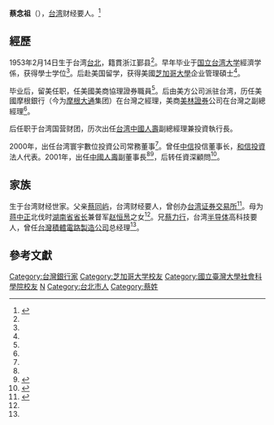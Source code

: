 {{Infobox officeholder
| name =蔡念祖
| image name = 
| width = 
| sex = 男
| Native place =[[浙江省|浙江省]][[鄞縣|鄞縣]]
| now =[[台湾|台湾]]财经要人
| period = 
| party = 
| nationality ={{ROC}}
| date of birth ={{birth date|1953|2|14}}
| place of birth ={{TWN}}[[臺北市|臺北市]]
| spouse = 
| parents =[[蔡同嶼|蔡同嶼]]（父）
| children =
| relatives =[[蔡力行|蔡力行]]（兄）
| date of death =
| place of death =
| cause of death = 
| educate =
*[[國立台灣大學|國立台灣大學]]經濟學系學士
*[[美國|美國]][[芝加哥大學|芝加哥大學]]企業管理碩士
| past =
*[[美國|美國]]協理證券職員
*[[美國|美國]][[摩根大通|摩根大通]]銀行台北分行經理
*[[美國|美國]][[台灣|台灣]][[美林證券|美林證券]]副總經理
*[[中國人壽保險_(台灣)|台灣中國人壽]]副總經理兼投資執行長
*[[台灣|台灣]]寰宇數位常務董事
*[[中信|中信]]投信董事長
*和信投資法人代表
*[[中國人壽|中國人壽]]副董事長
*[[中國人壽|中國人壽]]資深顧問
}}
'''蔡念祖'''（{{bd|1953年|2月14日||}}），[[台湾|台湾]]财经要人。<ref name="蔡念祖 华夏经纬">{{cite web |url=http://search.huaxia.com/s.jsp?iDocId=508211 |title=蔡念祖（1953—） |publisher=华夏人物库 当代人物 台湾 |author=華夏經緯網 |date=2003-12-18 |accessdate=2013年6月2日 |language=zh-hant }}{{dead link|date=2018年4月 |bot=InternetArchiveBot |fix-attempted=yes }}</ref>

== 經歷 ==

1953年2月14日生于台湾[[台北|台北]]，籍貫浙江鄞县<ref name="蔡念祖 华夏经纬"/>。早年毕业于[[国立台湾大学|国立台湾大学]]經濟学係，获得學士学位<ref name="蔡念祖 华夏经纬"/>。后赴美国留学，获得美國[[芝加哥大學|芝加哥大學]]企业管理碩士<ref name="蔡念祖 华夏经纬"/>。

毕业后，留美任职，任美國美商協理證券職員<ref name="蔡念祖 华夏经纬"/>。后由美方公司派驻台湾，历任美國摩根銀行（今为[[摩根大通|摩根大通]]集团）在台灣之經理，美商[[美林證券|美林證券]]公司在台灣之副總經理<ref name="蔡念祖 华夏经纬"/>。

后任职于台湾国营财团，历次出任[[中國人壽保險_(台灣)|台湾中國人壽]]副總經理兼投資執行長。

2000年，出任台湾寰宇數位投資公司常務董事<ref name="蔡念祖 华夏经纬"/>。曾任[[中國信託金融控股公司|中信]]投信董事长，[[和信投資|和信投資]]法人代表。2001年，出任[[中國人壽|中國人壽]]副董事長<ref name="蔡念祖 华夏经纬"/><ref name="蔡念祖 中國人壽副董事長">{{cite web |url=http://www.moneydj.com/funddj/ya/yp050000.djhtm?a=374B22BA-4566-4137-A15C-4458587AA7A0 |title=中信投董事長蔡念祖擔任中壽副董 |publisher=FundDJ基智網-MoneyDJ |author= |date= |accessdate=2013年6月2日 |language=zh-hant |archive-date=2016年3月6日 |archive-url=https://web.archive.org/web/20160306100915/http://www.moneydj.com/funddj/ya/yp050000.djhtm?a=374B22BA-4566-4137-A15C-4458587AA7A0 |dead-url=no }}</ref>，后转任資深顧問<ref name="中壽高層大地震">{{cite web |url=http://www.libertytimes.com.tw/2001/new/dec/6/today-e7.htm |title=中壽高層大地震 加入中信銀金控機率高 |publisher=自由电子新闻网 财经新闻 |author=〔記者李靚慧╱台北報導〕 |date=中華民國90年12月6日星期四 |accessdate=2013年6月2日 |language=zh-hant |archive-date=2004年12月26日 |archive-url=https://web.archive.org/web/20041226205348/http://www.libertytimes.com.tw/2001/new/dec/6/today-e7.htm |dead-url=no }}</ref>。

==家族==

生于台湾财经世家。父亲[[蔡同屿|蔡同屿]]，台湾财经要人，曾创办[[台湾证券交易所|台湾证券交易所]]<ref name="蔡力行">{{cite web|url=http://www.ningbobang.hk/show.php?id=125|title=全球最受敬重的企业执行长——记台积电新任总经理蔡力行|publisher=[[宁波帮|宁波帮]]|author=|date=|accessdate=2013年6月2日|language=zh-hans|deadurl=yes|archiveurl=https://archive.is/20130702054510/http://www.ningbobang.hk/show.php?id=125|archivedate=2013年7月2日}}</ref>。母为[[蒋中正|蒋中正]]北伐时[[湖南省|湖南省]][[省长|省长]]兼督军[[赵恒惖|赵恒惖]]之女<ref name="蔡力行"/>。兄[[蔡力行|蔡力行]]，台湾[[半导体|半导体]]高科技要人，曾任[[台灣積體電路製造公司|台灣積體電路製造公司]]总经理<ref name="蔡力行"/>。

== 參考文獻 ==
{{reflist}}

{{DEFAULTSORT: Tsai}}
[[Category:台灣銀行家|Category:台灣銀行家]]
[[Category:芝加哥大学校友|Category:芝加哥大学校友]]
[[Category:國立臺灣大學社會科學院校友|Category:國立臺灣大學社會科學院校友]]
[[Category:蔡同嶼家族|N]]
[[Category:台北市人|Category:台北市人]]
[[Category:蔡姓|Category:蔡姓]]